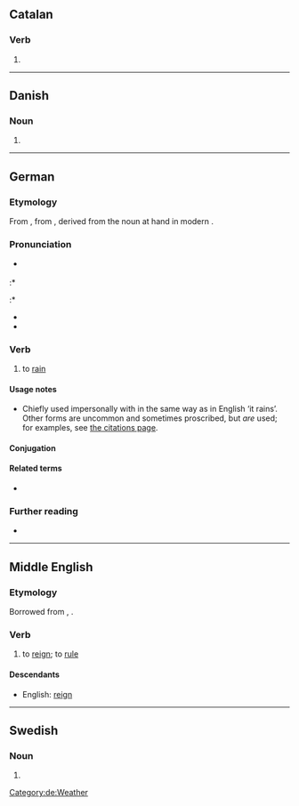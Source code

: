 ==Catalan==

===Verb===
{{head|ca|verb form}}

# {{ca-verb form of|p=3|n=pl|t=pres|m=ind|regnar}}

----

==Danish==

===Noun===
{{head|da|noun form|g=c}}

# {{singular definite of|regn|lang=da}}

----

==German==

===Etymology===
From {{inh|de|gmh|regenen}}, from {{inh|de|goh|reganōn}}, derived from the noun at hand in modern {{m|de|Regen||rain}}.

===Pronunciation===
* {{IPA|/ˈʁeːɡnən/|lang=de}} {{i|prescriptive standard}}
:* {{IPA|/ˈʁeːknən/|lang=de}} {{i|most common}}
:* {{IPA|/ˈʁeːçnən/|lang=de}} {{i|northern and central Germany; chiefly colloquial}}
* {{audio|De-at-regnen.ogg|audio (Austria)|lang=de}}
* {{audio|De-regnen.ogg|Audio|lang=de}}

===Verb===
{{de-verb-weak|regnet|regnete|geregnet}}

# {{lb|de|chiefly|impersonal}} to [[rain]]

====Usage notes====
* Chiefly used impersonally with {{m|de|es}} in the same way as in English ‘it rains’. Other forms are uncommon and sometimes proscribed, but ''are'' used; for examples, see [[Citations:regnen|the citations page]].

====Conjugation====
{{de-conj-weak|regn|geregnet|h|e|impers=y}}

====Related terms====
* {{l|de|Regen|g=m}}

===Further reading===
* {{R:Duden}}

[[Category:de:Weather]]

----

==Middle English==

===Etymology===
Borrowed from {{bor|enm|fro|-}}, {{bor|enm|xno|regner}}.

===Verb===
{{enm-verb|stem=regn}}

# to [[reign]]; to [[rule]]

====Descendants====
* English: [[reign]]

----

==Swedish==

===Noun===
{{head|sv|noun form}}

# {{sv-noun-form-def-pl|regn}}